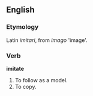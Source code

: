 ==English==

===Etymology===
Latin ''imitari'', from ''imago'' 'image'.

===Verb===
'''imitate'''
# To follow as a model.
# To copy.